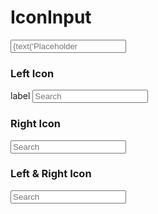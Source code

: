 


<Meta title="Components/Forms/IconInput" decorators={[withKnobs]} component={IconInput} />

# IconInput

<Story name="Knobs">
  <React.Fragment>
    <IconInput
      IconLeft={boolean('Left star', true) ? StarFilledIcon : undefined}
      IconRight={boolean('Right star', true) ? StarFilledIcon : undefined}
    >
      <input type="text" placeholder={text('Placeholder text', 'My god, its full of stars!')} />
    </IconInput>
  </React.Fragment>
</Story>

<Props of={IconInput} />

### Left Icon

<Preview>
  <Story name="Left Icon">
    <React.Fragment>
      <label htmlFor="storyInput">label</label>
      <IconInput IconLeft={SearchIcon}>
        <input type="search" placeholder="Search" />
      </IconInput>
    </React.Fragment>
  </Story>
</Preview>

### Right Icon

<Preview>
  <Story name="Right Icon">
    <IconInput IconRight={StarFilledIcon}>
      <input type="search" placeholder="Search" />
    </IconInput>
  </Story>
</Preview>

### Left & Right Icon

<Preview>
  <Story name="Left & Right Icon">
    <IconInput IconLeft={SearchIcon} IconRight={StarFilledIcon}>
      <input type="search" placeholder="Search" />
    </IconInput>
  </Story>
</Preview>